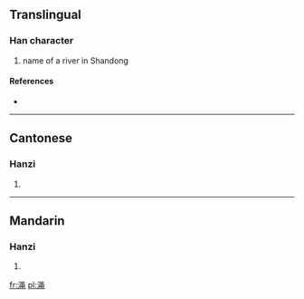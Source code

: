 {{also|澠}}
==Translingual==

===Han character===
{{Han char|rn=85|rad=水|as=08|sn=11|four=|canj=水口中山 (ERLU)}}

# name of a river in Shandong

====References====
* {{Han ref|kx=0633.371|hdz=31650.040|uh=6E11|ud=28177}}

----

==Cantonese==

===Hanzi===
{{yue-hanzi|jyut=|y=man5, sing4|tra=澠}}

# {{defn|Cantonese|sort=水08}}

----

==Mandarin==

===Hanzi===
{{cmn-hanzi|tra=澠|pin=[[miǎn]] ([[mian3]]), [[mǐn]] ([[min3]]), [[shéng]] ([[sheng2]])|wg=mien<sup>3</sup>, min<sup>3</sup>, sheng<sup>2</sup>}}

# {{defn|Mandarin|sort=水08}}

[[fr:渑]]
[[pl:渑]]